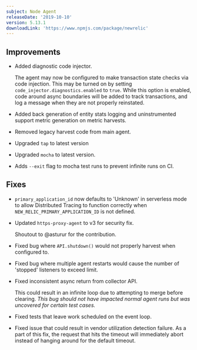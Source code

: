 ```yaml
---
subject: Node Agent
releaseDate: '2019-10-10'
version: 5.13.1
downloadLink: 'https://www.npmjs.com/package/newrelic'
---
```


## Improvements

* Added diagnostic code injector.

  The agent may now be configured to make transaction state checks via code injection. This may be turned on by setting `code_injector.diagnostics.enabled` to `true`. While this option is enabled, code around async boundaries will be added to track transactions, and log a message when they are not properly reinstated.
* Added back generation of entity stats logging and uninstrumented support metric generation on metric harvests.
* Removed legacy harvest code from main agent.
* Upgraded `tap` to latest version
* Upgraded `mocha` to latest version.
* Adds `--exit` flag to mocha test runs to prevent infinite runs on CI.

## Fixes

* `primary_application_id` now defaults to 'Unknown' in serverless mode to allow Distributed Tracing to function correctly when `NEW_RELIC_PRIMARY_APPLICATION_ID` is not defined.
* Updated `https-proxy-agent` to v3 for security fix.

  Shoutout to @asturur for the contribution.
* Fixed bug where `API.shutdown()` would not properly harvest when configured to.
* Fixed bug where multiple agent restarts would cause the number of 'stopped' listeners to exceed limit.
* Fixed inconsistent async return from collector API.

  This could result in an infinite loop due to attempting to merge before clearing. _This bug should not have impacted normal agent runs but was uncovered for certain test cases._
* Fixed tests that leave work scheduled on the event loop.
* Fixed issue that could result in vendor utilization detection failure. As a part of this fix, the request that hits the timeout will immediately abort instead of hanging around for the default timeout.
